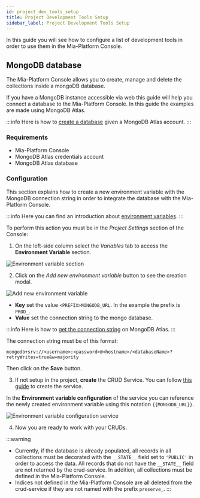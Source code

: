 ```yaml
---
id: project_dev_tools_setup
title: Project Development Tools Setup
sidebar_label: Project Development Tools Setup
---
```


In this guide you will see how to configure a list of development tools in order to use them in the Mia-Platform Console.

## MongoDB database

The Mia-Platform Console allows you to create, manage and delete the collections inside a mongoDB database.

If you have a MongoDB instance accessible via web this guide will help you connect a database to the Mia-Platform Console. In this guide the examples are made using MongoDB Atlas.

:::info
Here is how to [create a database](https://www.mongodb.com/basics/create-database) given a MongoDB Atlas account.
:::

### Requirements

- Mia-Platform Console
- MongoDB Atlas credentials account
- MongoDB Atlas database

### Configuration

This section explains how to create a new environment variable with the MongoDB connection string  in order to integrate the database with the Mia-Platform Console.

:::info
Here you can find an introduction about [environment variables](/docs/development_suite/set-up-infrastructure/env-var).
:::

To perform this action you must be in the _Project Settings_ section of the Console:

1. On the left-side column select the _Variables_ tab to access the **Environment Variable** section. 

![Environment variable section](img/env_vars_section.png)

2. Click on the _Add new environment variable_ button to see the creation modal.


![Add new environment variable](img/create_env_var.png)

- **Key** set the value `<PREFIX>MONGODB_URL`. In the example the prefix is `PROD_`.
- **Value** set the connection string to the mongo database.

:::info
Here is how to [get the connection string](https://www.mongodb.com/docs/guides/atlas/connection-string/) on MongoDB Atlas. 
:::

The connection string must be of this format:

```
mongodb+srv://<username>:<password>@<hostname>/<databaseName>?retryWrites=true&w=majority
```

Then click on the **Save** button.

3. If not setup in the project, **create** the CRUD Service.
You can follow [this guide](/docs/tutorial/rest_api/quick_rest_api#create-crud-service) to create the service.

In the **Environment variable configuration** of the service you can reference the newly created environment variable using this notation `{{MONGODB_URL}}`.


![Environment variable configuration service](img/service_env_var_config.png)

4. Now you are ready to work with your CRUDs.

:::warning
- Currently, if the database is already populated, all records in all collections must be decorated with the `__STATE__` field set to `'PUBLIC'` in order to access the data. All records that do not have the `__STATE__` field are not returned by the crud-service.
In addition, all collections must be defined in the Mia-Platform Console.
- Indices not defined in the Mia-Platform Console are all deleted from the crud-service if they are not named with the prefix `preserve_`.
:::